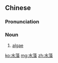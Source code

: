 ==Chinese==
{{zh-forms}}
{{zh-wp}}

===Pronunciation===
{{zh-pron
|m=shuǐzǎo
|cat=n
}}

===Noun===
{{zh-noun}}

# [[algae]]

[[ko:水藻]]
[[mg:水藻]]
[[zh:水藻]]